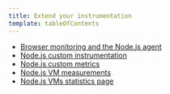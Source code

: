 ```yaml
---
title: Extend your instrumentation
template: tableOfContents
---
```


* [Browser monitoring and the Node.js agent](/docs/agents/nodejs-agent/extend-your-instrumentation/browser-monitoring-nodejs-agent)
* [Node.js custom instrumentation](/docs/agents/nodejs-agent/extend-your-instrumentation/nodejs-custom-instrumentation)
* [Node.js custom metrics](/docs/agents/nodejs-agent/extend-your-instrumentation/nodejs-custom-metrics)
* [Node.js VM measurements](/docs/agents/nodejs-agent/extend-your-instrumentation/nodejs-vm-measurements)
* [Node.js VMs statistics page](/docs/agents/nodejs-agent/extend-your-instrumentation/nodejs-vms-statistics-page)
